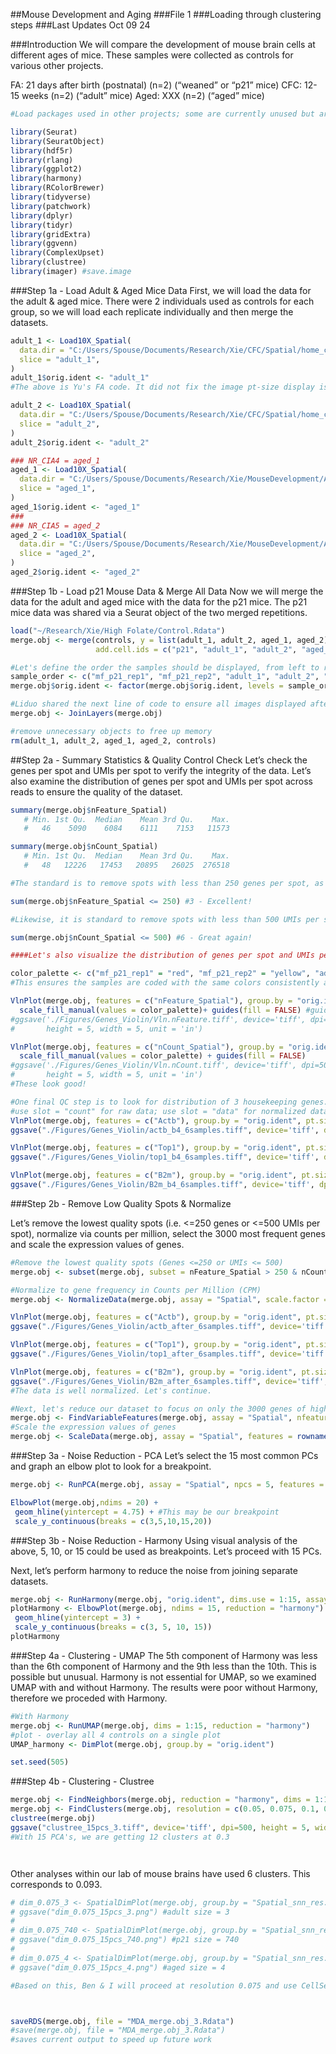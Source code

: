 ##Mouse Development and Aging 
###File 1
###Loading through clustering steps
###Last Updates Oct 09 24

###Introduction
We will compare the development of mouse brain cells at different ages of mice. These samples were collected as controls for various other projects. 

FA: 21 days after birth (postnatal) (n=2) ("weaned" or "p21" mice)
CFC: 12-15 weeks (n=2) ("adult" mice)
Aged: XXX (n=2) ("aged" mice)


```{r}
#Load packages used in other projects; some are currently unused but are included as they may be useful in the future. 

library(Seurat)
library(SeuratObject) 
library(hdf5r) 
library(rlang)
library(ggplot2)
library(harmony)
library(RColorBrewer)
library(tidyverse)
library(patchwork)
library(dplyr)
library(tidyr)
library(gridExtra)
library(ggvenn)
library(ComplexUpset)
library(clustree)
library(imager) #save.image
```


###Step 1a - Load Adult & Aged Mice Data
First, we will load the data for the adult & aged mice. There were 2 individuals used as controls for each group, so we will load each replicate individually and then merge the datasets.

```{r}
adult_1 <- Load10X_Spatial(
  data.dir = "C:/Users/Spouse/Documents/Research/Xie/CFC/Spatial/home_cage_rep1/outs/",
  slice = "adult_1",
)
adult_1$orig.ident <- "adult_1"
#The above is Yu's FA code. It did not fix the image pt-size display issue. However, all 5 clusters are now appearing in the key for the adult slices, and the adult slices are named correctly.

adult_2 <- Load10X_Spatial(
  data.dir = "C:/Users/Spouse/Documents/Research/Xie/CFC/Spatial/home_cage_rep2/outs/",
  slice = "adult_2",
)
adult_2$orig.ident <- "adult_2"

### NR_CIA4 = aged_1
aged_1 <- Load10X_Spatial(
  data.dir = "C:/Users/Spouse/Documents/Research/Xie/MouseDevelopment/Aged/NR_CIA4/outs",
  slice = "aged_1",
)
aged_1$orig.ident <- "aged_1"
###
### NR_CIA5 = aged_2
aged_2 <- Load10X_Spatial(
  data.dir = "C:/Users/Spouse/Documents/Research/Xie/MouseDevelopment/Aged/NR_CIA5/outs",
  slice = "aged_2",
)
aged_2$orig.ident <- "aged_2"

```                  

###Step 1b - Load p21 Mouse Data & Merge All Data
Now we will merge the data for the adult and aged mice with the data for the p21 mice. The p21 mice data was shared via a Seurat object of the two merged repetitions.

```{r}
load("~/Research/Xie/High Folate/Control.Rdata")
merge.obj <- merge(controls, y = list(adult_1, adult_2, aged_1, aged_2), 
                   add.cell.ids = c("p21", "adult_1", "adult_2", "aged_1", "aged_2"))

#Let's define the order the samples should be displayed, from left to right
sample_order <- c("mf_p21_rep1", "mf_p21_rep2", "adult_1", "adult_2", "aged_1", "aged_2")
merge.obj$orig.ident <- factor(merge.obj$orig.ident, levels = sample_order)

#Liduo shared the next line of code to ensure all images displayed after clustering
merge.obj <- JoinLayers(merge.obj)

#remove unnecessary objects to free up memory
rm(adult_1, adult_2, aged_1, aged_2, controls)
```

##Step 2a - Summary Statistics & Quality Control Check
Let's check the genes per spot and UMIs per spot to verify the integrity of the data. Let's also examine the distribution of genes per spot and UMIs per spot across reads to ensure the quality of the dataset.

```{r}
summary(merge.obj$nFeature_Spatial)
   # Min. 1st Qu.  Median    Mean 3rd Qu.    Max. 
   #   46    5090    6084    6111    7153   11573 

summary(merge.obj$nCount_Spatial)
   # Min. 1st Qu.  Median    Mean 3rd Qu.    Max. 
   #   48   12226   17453   20895   26025  276518 

#The standard is to remove spots with less than 250 genes per spot, as these are low quality reads. Let's see how many spots are low quality reads in this dataset. 

sum(merge.obj$nFeature_Spatial <= 250) #3 - Excellent!

#Likewise, it is standard to remove spots with less than 500 UMIs per spot. Let's see how frequently this occurred. 

sum(merge.obj$nCount_Spatial <= 500) #6 - Great again!

####Let's also visualize the distribution of genes per spot and UMIs per spot with violin plots of the merged dataset, and then individual source datasets.

color_palette <- c("mf_p21_rep1" = "red", "mf_p21_rep2" = "yellow", "adult_1" = "blue", "adult_2" = "green", "aged_1" = "purple", "aged_2" = "pink")
#This ensures the samples are coded with the same colors consistently across our visualizations.

VlnPlot(merge.obj, features = c("nFeature_Spatial"), group.by = "orig.ident", pt.size = 0)+
  scale_fill_manual(values = color_palette)+ guides(fill = FALSE) #guides - show/hide legend
#ggsave('./Figures/Genes_Violin/Vln.nFeature.tiff', device='tiff', dpi=500, 
#       height = 5, width = 5, unit = 'in')

VlnPlot(merge.obj, features = c("nCount_Spatial"), group.by = "orig.ident",pt.size = 0)+
  scale_fill_manual(values = color_palette) + guides(fill = FALSE)
#ggsave('./Figures/Genes_Violin/Vln.nCount.tiff', device='tiff', dpi=500, 
#       height = 5, width = 5, unit = 'in')
#These look good! 

#One final QC step is to look for distribution of 3 housekeeping genes. We will do this before and after normalization to verify that the normalization process was successful
#use slot = "count" for raw data; use slot = "data" for normalized data
VlnPlot(merge.obj, features = c("Actb"), group.by = "orig.ident", pt.size = 0, slot = "counts") + scale_fill_manual(values = color_palette) + guides(fill = FALSE) 
ggsave("./Figures/Genes_Violin/actb_b4_6samples.tiff", device='tiff', dpi=500, height = 5, width = 5, unit = 'in')

VlnPlot(merge.obj, features = c("Top1"), group.by = "orig.ident", pt.size = 0, slot = "counts") + scale_fill_manual(values = color_palette) + guides(fill = FALSE) 
ggsave("./Figures/Genes_Violin/top1_b4_6samples.tiff", device='tiff', dpi=500, height = 5, width = 5, unit = 'in')

VlnPlot(merge.obj, features = c("B2m"), group.by = "orig.ident", pt.size = 0, slot = "counts") + scale_fill_manual(values = color_palette) + guides(fill = FALSE) 
ggsave("./Figures/Genes_Violin/B2m_b4_6samples.tiff", device='tiff', dpi=500, height = 5, width = 5, unit = 'in')

```

###Step 2b - Remove Low Quality Spots & Normalize

Let's remove the lowest quality spots (i.e. <=250 genes or <=500 UMIs per spot), normalize via counts per million, select the 3000 most frequent genes and scale the expression values of genes.
```{r}
#Remove the lowest quality spots (Genes <=250 or UMIs <= 500)
merge.obj <- subset(merge.obj, subset = nFeature_Spatial > 250 & nCount_Spatial > 500)

#Normalize to gene frequency in Counts per Million (CPM)
merge.obj <- NormalizeData(merge.obj, assay = "Spatial", scale.factor = 10**6) 

VlnPlot(merge.obj, features = c("Actb"), group.by = "orig.ident", pt.size = 0, slot = "data") + scale_fill_manual(values = color_palette) + guides(fill = FALSE) 
ggsave("./Figures/Genes_Violin/actb_after_6samples.tiff", device='tiff', dpi=500, height = 5, width = 5, unit = 'in')

VlnPlot(merge.obj, features = c("Top1"), group.by = "orig.ident", pt.size = 0, slot = "data") + scale_fill_manual(values = color_palette) + guides(fill = FALSE) 
ggsave("./Figures/Genes_Violin/top1_after_6samples.tiff", device='tiff', dpi=500, height = 5, width = 5, unit = 'in')

VlnPlot(merge.obj, features = c("B2m"), group.by = "orig.ident", pt.size = 0, slot = "data") + scale_fill_manual(values = color_palette) + guides(fill = FALSE) 
ggsave("./Figures/Genes_Violin/B2m_after_6samples.tiff", device='tiff', dpi=500, height = 5, width = 5, unit = 'in')
#The data is well normalized. Let's continue.

#Next, let's reduce our dataset to focus on only the 3000 genes of highest relative abundance.
merge.obj <- FindVariableFeatures(merge.obj, assay = "Spatial", nfeatures = 3000) 
#Scale the expression values of genes 
merge.obj <- ScaleData(merge.obj, assay = "Spatial", features = rownames(merge.obj))
```
###Step 3a - Noise Reduction - PCA
Let's select the 15 most common PCs and graph an elbow plot to look for a breakpoint. 

```{r}
merge.obj <- RunPCA(merge.obj, assay = "Spatial", npcs = 5, features = rownames(merge.obj))

ElbowPlot(merge.obj,ndims = 20) +
 geom_hline(yintercept = 4.75) + #This may be our breakpoint
 scale_y_continuous(breaks = c(3,5,10,15,20))
```
###Step 3b - Noise Reduction - Harmony
Using visual analysis of the above, 5, 10, or 15 could be used as breakpoints. Let's proceed with 15 PCs. 

Next, let's perform harmony to reduce the noise from joining separate datasets.

```{r}
merge.obj <- RunHarmony(merge.obj, "orig.ident", dims.use = 1:15, assay.use = "Spatial") 
plotHarmony <- ElbowPlot(merge.obj, ndims = 15, reduction = "harmony") +
 geom_hline(yintercept = 3) +
 scale_y_continuous(breaks = c(3, 5, 10, 15))
plotHarmony
```
###Step 4a - Clustering - UMAP
The 5th component of Harmony was less than the 6th component of Harmony and the 9th less than the 10th. This is possible but unusual. Harmony is not essential for UMAP, so we examined UMAP with and without Harmony. The results were poor without Harmony, therefore we proceded with Harmony. 

```{r}
#With Harmony
merge.obj <- RunUMAP(merge.obj, dims = 1:15, reduction = "harmony")
#plot - overlay all 4 controls on a single plot
UMAP_harmony <- DimPlot(merge.obj, group.by = "orig.ident")

set.seed(505)

```
###Step 4b - Clustering - Clustree

```{r}

merge.obj <- FindNeighbors(merge.obj, reduction = "harmony", dims = 1:15)
merge.obj <- FindClusters(merge.obj, resolution = c(0.05, 0.075, 0.1, 0.15, 0.2, 0.25, 0.3),  algorithm = 3)
clustree(merge.obj)
ggsave("clustree_15pcs_3.tiff", device='tiff', dpi=500, height = 5, width = 5, unit = 'in')
#With 15 PCA's, we are getting 12 clusters at 0.3




```
Other analyses within our lab of mouse brains have used 6 clusters. This corresponds to 0.093. 

```{r}
# dim_0.075_3 <- SpatialDimPlot(merge.obj, group.by = "Spatial_snn_res.0.075", ncol = 2,label = F, image.alpha = 1, alpha = 1, pt.size.factor = 3)
# ggsave("dim_0.075_15pcs_3.png") #adult size = 3
# 
# dim_0.075_740 <- SpatialDimPlot(merge.obj, group.by = "Spatial_snn_res.0.075", ncol = 2,label = F, image.alpha = 1, alpha = 1, pt.size.factor = 740)
# ggsave("dim_0.075_15pcs_740.png") #p21 size = 740
# 
# dim_0.075_4 <- SpatialDimPlot(merge.obj, group.by = "Spatial_snn_res.0.075", ncol = 2,label = F, image.alpha = 1, alpha = 1, pt.size.factor = 4)
# ggsave("dim_0.075_15pcs_4.png") #aged size = 4

#Based on this, Ben & I will proceed at resolution 0.075 and use CellSelector to manually adjust the spots. 



saveRDS(merge.obj, file = "MDA_merge.obj_3.Rdata")
#save(merge.obj, file = "MDA_merge.obj_3.Rdata")
#saves current output to speed up future work
```


```{r}

```